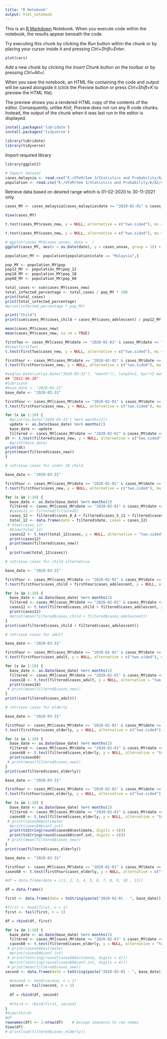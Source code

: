 ```yaml
---
title: "R Notebook"
output: html_notebook
---
```


This is an [R Markdown](http://rmarkdown.rstudio.com) Notebook. When you execute code within the notebook, the results appear beneath the code.

Try executing this chunk by clicking the *Run* button within the chunk or by placing your cursor inside it and pressing *Ctrl+Shift+Enter*.

```r
plot(cars)
```

Add a new chunk by clicking the *Insert Chunk* button on the toolbar or by pressing *Ctrl+Alt+I*.

When you save the notebook, an HTML file containing the code and output will be saved alongside it (click the *Preview* button or press *Ctrl+Shift+K* to preview the HTML file).

The preview shows you a rendered HTML copy of the contents of the editor. Consequently, unlike *Knit*, *Preview* does not run any R code chunks. Instead, the output of the chunk when it was last run in the editor is displayed.

```r
install.packages('lubridate')
install.packages('tidyverse')

```

```r
library(lubridate)
library(tidyverse)

```

Import required library

```r
library(ggplot2)
```

```r
# Import dataset
cases_malaysia <- read.csv("E:/UTeM/Sem 3/Statistics and Probability/A/A2/code/data/cases_malaysia.csv")
population <- read.csv("E:/UTeM/Sem 3/Statistics and Probability/A/A2/code/data/population.csv")
```

Retrieve data based on desired range which is 01-02-2020 to 30-11-2021 only.

```r
cases_MY <- cases_malaysia[cases_malaysia$date >= "2020-02-01" & cases_malaysia$date <= "2021-11-30",]
```

```r
View(cases_MY)
```

```r
t.test(cases_MY$cases_new, y = NULL, alternative = c("two.sided"), mu = 0, paired = FALSE, var.equal = FALSE, conf.level = 0.95)

t.test(cases_MY$cases_new, y = NULL, alternative = c("two.sided"), mu = 0, paired = FALSE, var.equal = FALSE, conf.level = 0.99)
```

```r
# ggplot(cases_MY$cases_unvax, date =  )
ggplot(cases_MY, aes(x = as.Date(date), y = cases_unvax, group = 1)) + geom_line()
```

```r
population_MY <- population[population$state == "Malaysia",]

pop_MY <- population_MY$pop
pop12_MY <- population_MY$pop_12
pop18_MY <- population_MY$pop_18
pop60_MY <- population_MY$pop_60
```

```r
total_cases <- sum(cases_MY$cases_new)
total_infected_percentage <- total_cases / pop_MY * 100
print(total_cases)
print(total_infected_percentage)
#print(infected_percentage * pop_MY)

print("Child")
print(sum(cases_MY$cases_child + cases_MY$cases_adolescent) / pop12_MY * 100)
```

```r
mean(cases_MY$cases_new)
mean(cases_MY$cases_new, na.rm = TRUE)
```

```r
firstTwo <- cases_MY[cases_MY$date >= "2020-02-01" & cases_MY$date <= "2020-03-31", ]
#View(firstTwo)
t.test(firstTwo$cases_new, y = NULL, alternative = c("two.sided"), mu = 0, paired = FALSE, var.equal = FALSE, conf.level = 0.95)
```

```r
firstFour <- cases_MY[cases_MY$date >= "2020-02-01" & cases_MY$date <= "2020-05-31", ]
t.test(firstFour$cases_new, y = NULL, alternative = c("two.sided"), mu = 0, paired = FALSE, var.equal = FALSE, conf.level = 0.95)
```

```r
#seq(as.Date(cut(as.Date("2020-03-31"), "month")), length=2, by="+2 month")[2]-1
## "2012-06-30"
#lubricate
#base_date <- "2020-03-31"
base_date <- "2020-03-31"

firstFour <- cases_MY[cases_MY$date >= "2020-02-01" & cases_MY$date <= base_date, ]
t.test(firstFour$cases_new, y = NULL, alternative = c("two.sided"), mu = 0, paired = FALSE, var.equal = FALSE, conf.level = 0.95)

for (x in 1:10) {
  #print(as.Date("2020-03-31") %m+% months(2))
  update <- as.Date(base_date) %m+% months(2)
  base_date <- update
  filtered <- cases_MY[cases_MY$date >= "2020-02-01" & cases_MY$date <= base_date, ]
dt <- t.test(filtered$cases_new, y = NULL, alternative = c("two.sided"), mu = 0, paired = FALSE, var.equal = FALSE, conf.level = 0.95)
  #print(base_date)
print(dt)
print(mean(filtered$cases_new))
}

```

```r
# retrieve cases for under 18 child

base_date <- "2020-03-31"

firstFour <- cases_MY[cases_MY$date >= "2020-02-01" & cases_MY$date <= base_date, ]
t.test(firstFour$cases_new, y = NULL, alternative = c("two.sided"), mu = 0, paired = FALSE, var.equal = FALSE, conf.level = 0.95)

for (x in 1:10) {
  base_date <- as.Date(base_date) %m+% months(2)
  filtered <- cases_MY[cases_MY$date >= "2020-02-01" & cases_MY$date <= base_date,]
  #cases12 <- filtered[filtered$]
  cases_12 <- filtered$cases_0_4 + filtered$cases_5_11 + filtered$cases_12_17
  total_12 <- data.frame(date = filtered$date, cases = cases_12)
 # View(cases_12)
  #View(total_12)
  cases12 <- t.test(total_12$cases, y = NULL, alternative = "two.sided", mu = 0, paired = FALSE, var.equal = FALSE, conf.level = 0.95)
  print(cases12)
  print(mean(filtered$cases_new))
}
  print(sum(total_12$cases))

```

```r
# retrieve cases for child alternative

base_date <- "2020-03-31"

firstFour <- cases_MY[cases_MY$date >= "2020-02-01" & cases_MY$date <= base_date, ]
t.test(firstFour$cases_child + firstFour$cases_adolescent, y = NULL, alternative = c("two.sided"), mu = 0, paired = FALSE, var.equal = FALSE, conf.level = 0.95)

for (x in 1:10) {
  base_date <- as.Date(base_date) %m+% months(2)
  filtered <- cases_MY[cases_MY$date >= "2020-02-01" & cases_MY$date <= base_date,]
  cases12 <- t.test(filtered$cases_child + filtered$cases_adolescent, y = NULL, alternative = "two.sided", mu = 0, paired = FALSE, var.equal = FALSE, conf.level = 0.95)
  print(cases12)
  #print(mean(filtered$cases_child + filtered$cases_adolescent))
}
print(sum(filtered$cases_child + filtered$cases_adolescent))

```

```r
# retrieve cases for adult

base_date <- "2020-03-31"

firstFour <- cases_MY[cases_MY$date >= "2020-02-01" & cases_MY$date <= base_date, ]
t.test(firstFour$cases_adult, y = NULL, alternative = c("two.sided"), mu = 0, paired = FALSE, var.equal = FALSE, conf.level = 0.95)

for (x in 1:10) {
  base_date <- as.Date(base_date) %m+% months(2)
  filtered <- cases_MY[cases_MY$date >= "2020-02-01" & cases_MY$date <= base_date,]
  cases18 <- t.test(filtered$cases_adult, y = NULL, alternative = "two.sided", mu = 0, paired = FALSE, var.equal = FALSE, conf.level = 0.95)
  print(cases18)
 # print(mean(filtered$cases_new))
}
print(sum(filtered$cases_adult))

```

```r
# retrieve cases for elderly

base_date <- "2020-03-31"

firstFour <- cases_MY[cases_MY$date >= "2020-02-01" & cases_MY$date <= base_date, ]
t.test(firstFour$cases_elderly, y = NULL, alternative = c("two.sided"), mu = 0, paired = FALSE, var.equal = FALSE, conf.level = 0.95)

for (x in 1:10) {
  base_date <- as.Date(base_date) %m+% months(2)
  filtered <- cases_MY[cases_MY$date >= "2020-02-01" & cases_MY$date <= base_date,]
  cases60 <- t.test(filtered$cases_elderly, y = NULL, alternative = "two.sided", mu = 0, paired = FALSE, var.equal = FALSE, conf.level = 0.95)
  print(cases60)
 # print(mean(filtered$cases_new))
}
print(sum(filtered$cases_elderly))
```

```r
base_date <- "2020-03-31"

firstFour <- cases_MY[cases_MY$date >= "2020-02-01" & cases_MY$date <= base_date, ]
t.test(firstFour$cases_elderly, y = NULL, alternative = c("two.sided"), mu = 0, paired = FALSE, var.equal = FALSE, conf.level = 0.95)

for (x in 1:10) {
  base_date <- as.Date(base_date) %m+% months(2)
  filtered <- cases_MY[cases_MY$date >= "2020-02-01" & cases_MY$date <= base_date,]
  cases60 <- t.test(filtered$cases_elderly, y = NULL, alternative = "two.sided", mu = 0, paired = FALSE, var.equal = FALSE, conf.level = 0.95)
 # print(cases60$estimate)
  #print(cases60$conf.int)
  print(toString(round(cases60$estimate, digits = 4)))
  print(toString(round(cases60$conf.int, digits = 4)))
 # print(mean(filtered$cases_new))
}
print(sum(filtered$cases_elderly))
```

```r
base_date <- "2020-03-31"

firstFour <- cases_MY[cases_MY$date >= "2020-02-01" & cases_MY$date <= base_date, ]
cases60 <- t.test(firstFour$cases_elderly, y = NULL, alternative = c("two.sided"), mu = 0, paired = FALSE, var.equal = FALSE, conf.level = 0.95)

#df = data.frame(date = c(1, 2, 3, 4, 5, 6, 7, 8, 9, 10 , 11))

df = data.frame()

first <- data.frame(date = toString(paste("2020-02-01 - ", base_date)), mean = toString(round(cases60$estimate, digits = 4)), confidence_interval = toString(round(cases60$conf.int, digits = 4)))

#first <- head(first, n = 1)
first <- tail(first, n = 1)

df = rbind(df, first)

for (x in 1:10) {
  base_date <- as.Date(base_date) %m+% months(2)
  filtered <- cases_MY[cases_MY$date >= "2020-02-01" & cases_MY$date <= base_date,]
  cases60 <- t.test(filtered$cases_elderly, y = NULL, alternative = "two.sided", mu = 0, paired = FALSE, var.equal = FALSE, conf.level = 0.95)
 # print(cases60$estimate)
  #print(cases60$conf.int)
 # print(toString(round(cases60$estimate, digits = 4)))
  #print(toString(round(cases60$conf.int, digits = 4)))
 # print(mean(filtered$cases_new))
second <- data.frame(date = toString(paste("2020-02-01 - ", base_date)), mean = toString(round(cases60$estimate, digits = 4)), confidence_interval = toString(round(cases60$conf.int, digits = 4)))
  
  #second <- head(second, n = 1)
  second <- tail(second, n = 1)
  
  df = rbind(df, second)
  
  #third <- rbind(first, second)
}
#View(third)
#df
rownames(df) <- 1:nrow(df)    # Assign sequence to row names
View(df)
# print(sum(filtered$cases_elderly))
```

